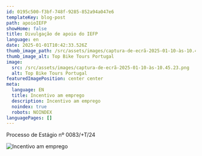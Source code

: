 ```yaml
---
id: 0195c500-f3bf-748f-9285-852a94a047e6
templateKey: blog-post
path: apoioIEFP
showHome: false
title: Divulgação de apoio do IEFP
language: en
date: 2025-01-01T10:42:33.526Z
thumb_image_path: /src/assets/images/captura-de-ecrã-2025-01-10-às-10.45.23.png
thumb_image_alt: Top Bike Tours Portugal
image:
  src: /src/assets/images/captura-de-ecrã-2025-01-10-às-10.45.23.png
  alt: Top Bike Tours Portugal
featuredImagePosition: center center
meta:
  language: EN
  title: Incentivo am emprego
  description: Incentivo am emprego
  noindex: true
  robots: NOINDEX
languagePages: []
---
```


Processo de Estágio nº 0083/+T/24

![Incentivo am emprego](/src/assets/images/captura-de-ecrã-2025-01-10-às-10.45.23.png 'Incentivo am emprego')

